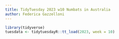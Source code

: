 ```yaml
---
title: TidyTuesday 2023 w10 Numbats in Australia
author: Federica Gazzelloni
---
```


```r
library(tidyverse)
tuesdata <- tidytuesdayR::tt_load(2023, week = 10)
```
